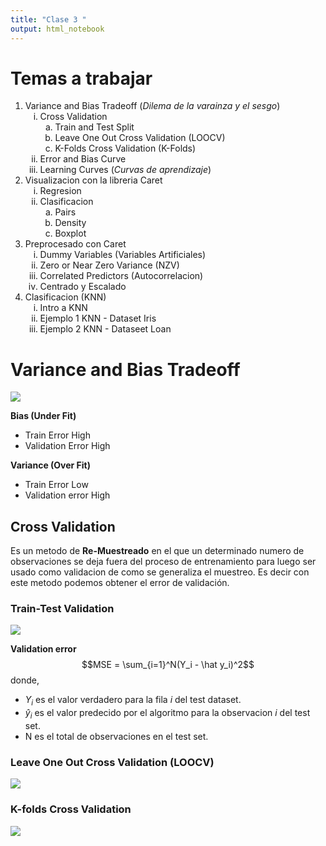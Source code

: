 ```yaml
---
title: "Clase 3 "
output: html_notebook
---
```


# Temas a trabajar

1. Variance and Bias Tradeoff (*Dilema de la varainza y el sesgo*)
    i) Cross Validation
          a. Train and Test Split
          b. Leave One Out Cross Validation (LOOCV)
          c. K-Folds Cross Validation (K-Folds)
    ii) Error and Bias Curve
    iii) Learning Curves (*Curvas de aprendizaje*)
3. Visualizacion con la libreria Caret
    i) Regresion
    ii) Clasificacion
        a. Pairs
        b. Density
        c. Boxplot
4. Preprocesado con Caret
    i. Dummy Variables (Variables Artificiales)
    ii. Zero or Near Zero Variance (NZV)
    iii. Correlated Predictors (Autocorrelacion)
    iv. Centrado y Escalado
5. Clasificacion (KNN)
    i. Intro a KNN
    ii. Ejemplo 1 KNN - Dataset Iris
    iii. Ejemplo 2 KNN - Dataseet Loan

# Variance and Bias Tradeoff
![](BVT.png)

**Bias (Under Fit)**

* Train Error High
* Validation Error High

**Variance (Over Fit)**

* Train Error Low
* Validation error High

## Cross Validation

Es un metodo de **Re-Muestreado** en el que un determinado numero de observaciones se deja fuera del proceso de entrenamiento para luego ser usado como validacion de como se generaliza el muestreo. Es decir con este metodo podemos obtener el error de validación.

### Train-Test Validation

![](ttv.png)

**Validation error**
$$MSE = \sum_{i=1}^N(Y_i - \hat y_i)^2$$
donde,

* $Y_i$ es el valor verdadero para la fila $i$ del test dataset.
* $\hat y_i$ es el valor predecido por el algoritmo para la observacion $i$ del test set.
* N es el total de observaciones en el test set.



### Leave One Out Cross Validation (LOOCV)

![](loocv.png)


### K-folds Cross Validation

![](kfcv.gif)

